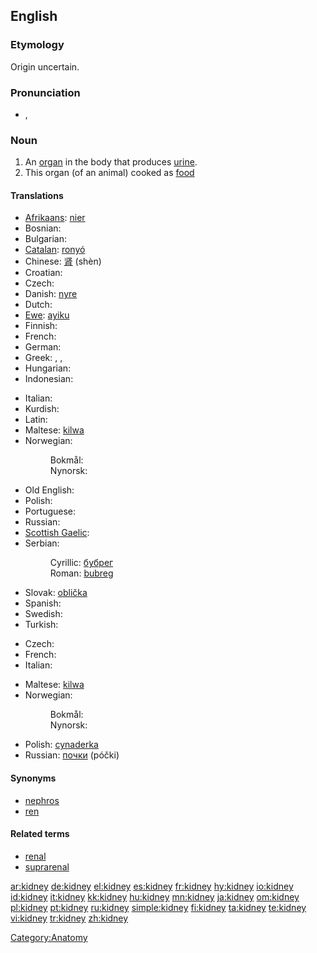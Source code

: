 ==English==
{{wikipedia}}

===Etymology===
Origin uncertain.

===Pronunciation===
* {{a|UK}} {{IPA|/ˈkɪdni/}}, {{SAMPA|/"kIdni/}}

===Noun===
{{en-noun}}

# An [[organ]] in the body that produces [[urine]].
# This organ (of an animal) cooked as [[food]]

====Translations====
{{trans-top|an organ in the body}}
* [[Afrikaans]]: [[nier#Afrikaans|nier]]
* Bosnian: {{t-|bs|bubreg|m}}
* Bulgarian: {{t+|bg|бъбрек|m|tr=bǎbrek|sc=Cyrl}}
* [[Catalan]]: [[ronyó]] {{m}}
* Chinese: [[肾]] (shèn)
* Croatian: {{t-|hr|bubreg|m}}
* Czech: {{t-|cs|ledvina|f}}
* Danish: [[nyre]]
* Dutch: {{t+|nl|nier}}
* [[Ewe]]: [[ayiku]] {{n}}
* Finnish: {{t+|fi|munuainen}}
* French: {{t+|fr|rein|m}}
* German: {{t+|de|Niere|f}}
* Greek: {{t+|el|νεφρό|n|tr=nefró|sc=Grek}}, {{t+|el|νεφρός|m|tr=nefrós|sc=Grek}}, {{t+|el|νεφρί|n|tr=nefrí|sc=Grek}}
* Hungarian: {{t+|hu|vese}}
* Indonesian: {{t+|id|ginjal|xs=Indonesian}}
{{trans-mid}}
* Italian: {{t+|it|rene|m}}
* Kurdish: {{KUchar|[[گورچیله‌]]}}
* Latin: {{t+|la|ren|m}}
* Maltese: [[kilwa]] {{f}}
* Norwegian:
*: Bokmål: {{t|no|nyre|m|f}}
*: Nynorsk: {{t|nn|nyre|f}}
* Old English: {{t-|ang|ædre|f|alt=ǣdre|xs=Old English}}
* Polish: {{t-|pl|nerka|f}}
* Portuguese: {{t+|pt|rim|m}}
* Russian: {{t+|ru|почка|f|tr=póčka|sc=Cyrl}}
* [[Scottish Gaelic]]: {{t-|gd|dubhag|f}}
* Serbian:
*: Cyrillic: [[бубрег#Serbian|бубрег]] {{m}}
*: Roman: [[bubreg#Serbian|bubreg]] {{m}}
* Slovak: [[oblička]]
* Spanish: {{t+|es|riñón|m}}
* Swedish: {{t+|sv|njure}}
* Turkish: {{t+|tr|böbrek}}
{{trans-bottom}}

{{trans-top|food}}
* Czech: {{t-|cs|ledvinky|f|p}}
* French: {{t+|fr|rognon|m}}
* Italian: {{t+|it|rognone|m}}
{{trans-mid}}
* Maltese: [[kilwa]] {{f}}
* Norwegian:
*: Bokmål: {{t|no|nyre|m|f}}
*: Nynorsk: {{t|nn|nyre|f}}
* Polish: [[cynaderka]] {{f}}
* Russian: [[почки]] (póčki) {{p}}
{{trans-bottom}}

====Synonyms====
* [[nephros]]
* [[ren]]

====Related terms====
* [[renal]]
* [[suprarenal]]

[[Category:Anatomy]]

[[ar:kidney]]
[[de:kidney]]
[[el:kidney]]
[[es:kidney]]
[[fr:kidney]]
[[hy:kidney]]
[[io:kidney]]
[[id:kidney]]
[[it:kidney]]
[[kk:kidney]]
[[hu:kidney]]
[[mn:kidney]]
[[ja:kidney]]
[[om:kidney]]
[[pl:kidney]]
[[pt:kidney]]
[[ru:kidney]]
[[simple:kidney]]
[[fi:kidney]]
[[ta:kidney]]
[[te:kidney]]
[[vi:kidney]]
[[tr:kidney]]
[[zh:kidney]]